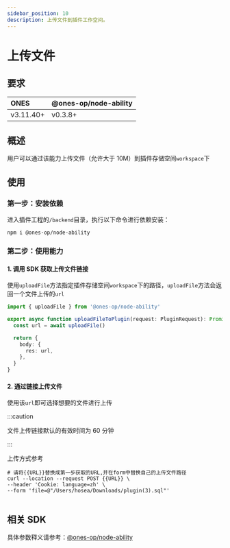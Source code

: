 ```yaml
---
sidebar_position: 10
description: 上传文件到插件工作空间。
---
```



# 上传文件

## 要求

| ONES      | @ones-op/node-ability |
| :-------- | :-------------------- |
| v3.11.40+ | v0.3.8+               |

## 概述

用户可以通过该能力上传文件（允许大于 10M）到插件存储空间`workspace`下

## 使用

### 第一步：安装依赖

进入插件工程的`/backend`目录，执行以下命令进行依赖安装：

```shell
npm i @ones-op/node-ability
```

### 第二步：使用能力

#### 1. 调用 SDK 获取上传文件链接

使用`uploadFile`方法指定插件存储空间`workspace`下的路径，`uploadFile`方法会返回一个文件上传的`url`

```typescript
import { uploadFile } from '@ones-op/node-ability'

export async function uploadFileToPlugin(request: PluginRequest): Promise<PluginResponse> {
  const url = await uploadFile()

  return {
    body: {
      res: url,
    },
  }
}
```

#### 2. 通过链接上传文件

使用该`url`即可选择想要的文件进行上传

:::caution

文件上传链接默认的有效时间为 60 分钟

:::

上传方式参考

```shell
# 请将{{URL}}替换成第一步获取的URL,并在form中替换自己的上传文件路径
curl --location --request POST {{URL}} \
--header 'Cookie: language=zh' \
--form 'file=@"/Users/hosea/Downloads/plugin(3).sql"'
```

<Image img={uploadFile1} />

## 相关 SDK

具体参数释义请参考：[@ones-op/node-ability](../../reference/packages/node-ability/node-ability.md)
